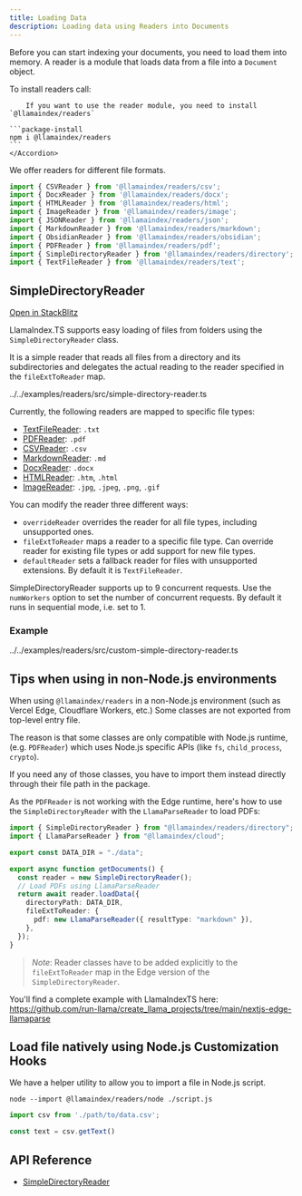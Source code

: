 ```yaml
---
title: Loading Data
description: Loading data using Readers into Documents
---
```


Before you can start indexing your documents, you need to load them into memory.
A reader is a module that loads data from a file into a `Document` object.

To install readers call:

<Accordions>
	<Accordion title="Install @llamaindex/readers">

		If you want to use the reader module, you need to install `@llamaindex/readers`

    ```package-install
    npm i @llamaindex/readers
    ```
	</Accordion>
</Accordions>

We offer readers for different file formats.

```ts twoslash
import { CSVReader } from '@llamaindex/readers/csv';
import { DocxReader } from '@llamaindex/readers/docx';
import { HTMLReader } from '@llamaindex/readers/html';
import { ImageReader } from '@llamaindex/readers/image';
import { JSONReader } from '@llamaindex/readers/json';
import { MarkdownReader } from '@llamaindex/readers/markdown';
import { ObsidianReader } from '@llamaindex/readers/obsidian';
import { PDFReader } from '@llamaindex/readers/pdf';
import { SimpleDirectoryReader } from '@llamaindex/readers/directory';
import { TextFileReader } from '@llamaindex/readers/text';
```

## SimpleDirectoryReader

[Open in StackBlitz](https://stackblitz.com/github/run-llama/LlamaIndexTS/tree/main/examples/readers?file=src/simple-directory-reader.ts&title=Simple%20Directory%20Reader)

LlamaIndex.TS supports easy loading of files from folders using the `SimpleDirectoryReader` class.

It is a simple reader that reads all files from a directory and its subdirectories and delegates the actual reading to the reader specified in the `fileExtToReader` map.

<include cwd>../../examples/readers/src/simple-directory-reader.ts</include>

Currently, the following readers are mapped to specific file types:

- [TextFileReader](/docs/api/classes/TextFileReader): `.txt`
- [PDFReader](/docs/api/classes/PDFReader): `.pdf`
- [CSVReader](/docs/api/classes/CSVReader): `.csv`
- [MarkdownReader](/docs/api/classes/MarkdownReader): `.md`
- [DocxReader](/docs/api/classes/DocxReader): `.docx`
- [HTMLReader](/docs/api/classes/HTMLReader): `.htm`, `.html`
- [ImageReader](/docs/api/classes/ImageReader): `.jpg`, `.jpeg`, `.png`, `.gif`

You can modify the reader three different ways:

- `overrideReader` overrides the reader for all file types, including unsupported ones.
- `fileExtToReader` maps a reader to a specific file type. Can override reader for existing file types or add support for new file types.
- `defaultReader` sets a fallback reader for files with unsupported extensions. By default it is `TextFileReader`.

SimpleDirectoryReader supports up to 9 concurrent requests. Use the `numWorkers` option to set the number of concurrent requests. By default it runs in sequential mode, i.e. set to 1.

### Example

<include cwd>../../examples/readers/src/custom-simple-directory-reader.ts</include>

## Tips when using in non-Node.js environments

When using `@llamaindex/readers` in a non-Node.js environment (such as Vercel Edge, Cloudflare Workers, etc.)
Some classes are not exported from top-level entry file.

The reason is that some classes are only compatible with Node.js runtime, (e.g. `PDFReader`) which uses Node.js specific APIs (like `fs`, `child_process`, `crypto`).

If you need any of those classes, you have to import them instead directly through their file path in the package.

As the `PDFReader` is not working with the Edge runtime, here's how to use the `SimpleDirectoryReader` with the `LlamaParseReader` to load PDFs:

```typescript
import { SimpleDirectoryReader } from "@llamaindex/readers/directory";
import { LlamaParseReader } from "@llamaindex/cloud";

export const DATA_DIR = "./data";

export async function getDocuments() {
  const reader = new SimpleDirectoryReader();
  // Load PDFs using LlamaParseReader
  return await reader.loadData({
    directoryPath: DATA_DIR,
    fileExtToReader: {
      pdf: new LlamaParseReader({ resultType: "markdown" }),
    },
  });
}
```

> _Note_: Reader classes have to be added explicitly to the `fileExtToReader` map in the Edge version of the `SimpleDirectoryReader`.

You'll find a complete example with LlamaIndexTS here: https://github.com/run-llama/create_llama_projects/tree/main/nextjs-edge-llamaparse


## Load file natively using Node.js Customization Hooks

We have a helper utility to allow you to import a file in Node.js script.

```shell 
node --import @llamaindex/readers/node ./script.js
```

```ts
import csv from './path/to/data.csv';

const text = csv.getText()
```

## API Reference

- [SimpleDirectoryReader](/docs/api/classes/SimpleDirectoryReader)

